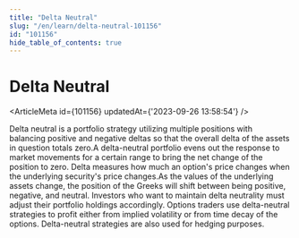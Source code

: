 ```yaml
---
title: "Delta Neutral"
slug: "/en/learn/delta-neutral-101156"
id: "101156"
hide_table_of_contents: true
---
```



# Delta Neutral

<ArticleMeta id={101156} updatedAt={'2023-09-26 13:58:54'} />
<div className='border-solid border-b border-t-0 my-4 border-[var(--ifm-color-gray-300)]' />

Delta neutral is a portfolio strategy utilizing multiple positions with balancing positive and negative deltas so that the overall delta of the assets in question totals zero.A delta-neutral portfolio evens out the response to market movements for a certain range to bring the net change of the position to zero. Delta measures how much an option's price changes when the underlying security's price changes.As the values of the underlying assets change, the position of the Greeks will shift between being positive, negative, and neutral. Investors who want to maintain delta neutrality must adjust their portfolio holdings accordingly. Options traders use delta-neutral strategies to profit either from implied volatility or from time decay of the options. Delta-neutral strategies are also used for hedging purposes.
